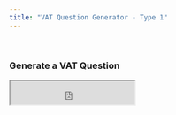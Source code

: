 ```yaml
---
title: "VAT Question Generator - Type 1"
---
```


&nbsp;

### Generate a VAT Question

<iframe src ="https://mystruth.shinyapps.io/VAT-Type1/" height=43px width=225px />

```r
knitr::include_app("https://mystruth.shinyapps.io/VAT-Type1/",
                   height = "42px")
```

The file will automatically download when complete.\
Please be patient when generating! - It can take up to 60 seconds per download



&nbsp;

### Pre-Generated VAT Questions

Clicking the below links rewrites the current page so I recommend opening the links in a new tab

[Pre-Generated Question 1](VATPregens/VATQuestionGenerator-Type1-Pregen1.pdf)

[Pre-Generated Question 2](VATPregens/VATQuestionGenerator-Type1-Pregen2.pdf)

[Pre-Generated Question 3](VATPregens/VATQuestionGenerator-Type1-Pregen3.pdf)

[Pre-Generated Question 4](VATPregens/VATQuestionGenerator-Type1-Pregen4.pdf)

[Pre-Generated Question 5](VATPregens/VATQuestionGenerator-Type1-Pregen5.pdf)

[Pre-Generated Question 6](VATPregens/VATQuestionGenerator-Type1-Pregen6.pdf)

[Pre-Generated Question 7](VATPregens/VATQuestionGenerator-Type1-Pregen7.pdf)

[Pre-Generated Question 8](VATPregens/VATQuestionGenerator-Type1-Pregen8.pdf)

[Pre-Generated Question 9](VATPregens/VATQuestionGenerator-Type1-Pregen9.pdf)

[Pre-Generated Question 10](VATPregens/VATQuestionGenerator-Type1-Pregen10.pdf)

[Pre-Generated Question 11](VATPregens/VATQuestionGenerator-Type1-Pregen11.pdf)

[Pre-Generated Question 12](VATPregens/VATQuestionGenerator-Type1-Pregen12.pdf)

[Pre-Generated Question 13](VATPregens/VATQuestionGenerator-Type1-Pregen13.pdf)

[Pre-Generated Question 14](VATPregens/VATQuestionGenerator-Type1-Pregen14.pdf)



&nbsp;

